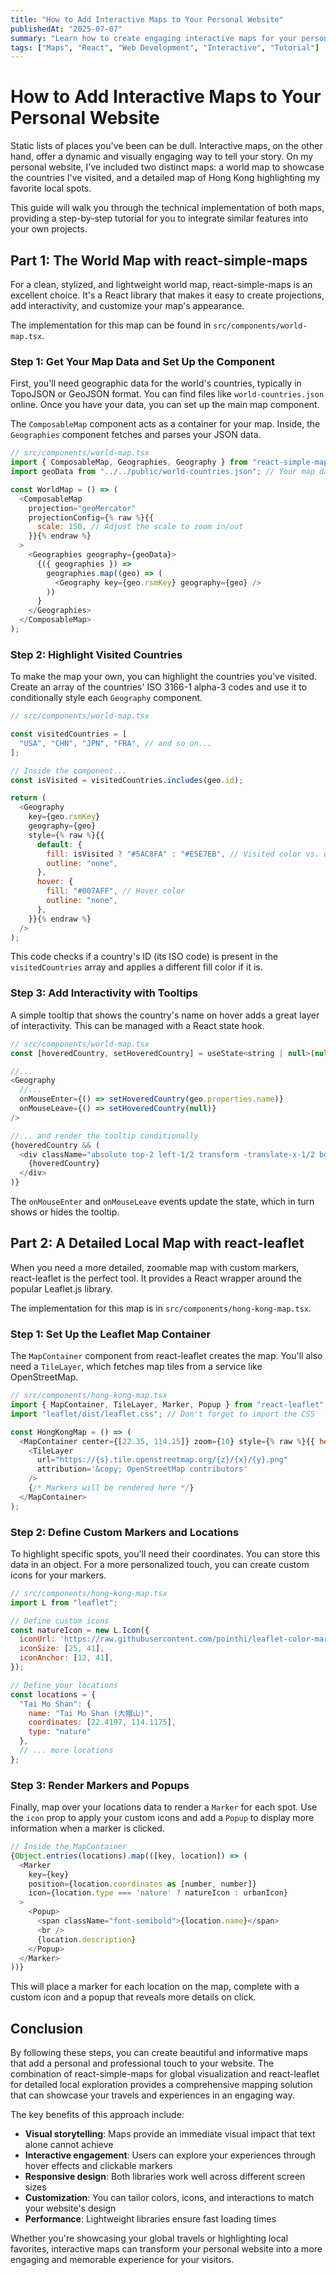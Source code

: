 ---
title: "How to Add Interactive Maps to Your Personal Website"
publishedAt: "2025-07-07"
summary: "Learn how to create engaging interactive maps for your personal website using react-simple-maps for world maps and react-leaflet for detailed local maps with custom markers."
tags: ["Maps", "React", "Web Development", "Interactive", "Tutorial"]
---

# How to Add Interactive Maps to Your Personal Website

Static lists of places you've been can be dull. Interactive maps, on the other hand, offer a dynamic and visually engaging way to tell your story. On my personal website, I've included two distinct maps: a world map to showcase the countries I've visited, and a detailed map of Hong Kong highlighting my favorite local spots.

This guide will walk you through the technical implementation of both maps, providing a step-by-step tutorial for you to integrate similar features into your own projects.

## Part 1: The World Map with react-simple-maps

For a clean, stylized, and lightweight world map, react-simple-maps is an excellent choice. It's a React library that makes it easy to create projections, add interactivity, and customize your map's appearance.

The implementation for this map can be found in `src/components/world-map.tsx`.

### Step 1: Get Your Map Data and Set Up the Component

First, you'll need geographic data for the world's countries, typically in TopoJSON or GeoJSON format. You can find files like `world-countries.json` online. Once you have your data, you can set up the main map component.

The `ComposableMap` component acts as a container for your map. Inside, the `Geographies` component fetches and parses your JSON data.

```javascript
// src/components/world-map.tsx
import { ComposableMap, Geographies, Geography } from "react-simple-maps";
import geoData from "../../public/world-countries.json"; // Your map data

const WorldMap = () => (
  <ComposableMap
    projection="geoMercator"
    projectionConfig={% raw %}{{
      scale: 150, // Adjust the scale to zoom in/out
    }}{% endraw %}
  >
    <Geographies geography={geoData}>
      {({ geographies }) =>
        geographies.map((geo) => (
          <Geography key={geo.rsmKey} geography={geo} />
        ))
      }
    </Geographies>
  </ComposableMap>
);
```

### Step 2: Highlight Visited Countries

To make the map your own, you can highlight the countries you've visited. Create an array of the countries' ISO 3166-1 alpha-3 codes and use it to conditionally style each `Geography` component.

```javascript
// src/components/world-map.tsx

const visitedCountries = [
  "USA", "CHN", "JPN", "FRA", // and so on...
];

// Inside the component...
const isVisited = visitedCountries.includes(geo.id);

return (
  <Geography
    key={geo.rsmKey}
    geography={geo}
    style={% raw %}{{
      default: {
        fill: isVisited ? "#5AC8FA" : "#E5E7EB", // Visited color vs. default
        outline: "none",
      },
      hover: {
        fill: "#007AFF", // Hover color
        outline: "none",
      },
    }}{% endraw %}
  />
);
```

This code checks if a country's ID (its ISO code) is present in the `visitedCountries` array and applies a different fill color if it is.

### Step 3: Add Interactivity with Tooltips

A simple tooltip that shows the country's name on hover adds a great layer of interactivity. This can be managed with a React state hook.

```javascript
// src/components/world-map.tsx
const [hoveredCountry, setHoveredCountry] = useState<string | null>(null);

//...
<Geography
  //...
  onMouseEnter={() => setHoveredCountry(geo.properties.name)}
  onMouseLeave={() => setHoveredCountry(null)}
/>

//... and render the tooltip conditionally
{hoveredCountry && (
  <div className="absolute top-2 left-1/2 transform -translate-x-1/2 bg-white p-2 rounded shadow">
    {hoveredCountry}
  </div>
)}
```

The `onMouseEnter` and `onMouseLeave` events update the state, which in turn shows or hides the tooltip.

## Part 2: A Detailed Local Map with react-leaflet

When you need a more detailed, zoomable map with custom markers, react-leaflet is the perfect tool. It provides a React wrapper around the popular Leaflet.js library.

The implementation for this map is in `src/components/hong-kong-map.tsx`.

### Step 1: Set Up the Leaflet Map Container

The `MapContainer` component from react-leaflet creates the map. You'll also need a `TileLayer`, which fetches map tiles from a service like OpenStreetMap.

```javascript
// src/components/hong-kong-map.tsx
import { MapContainer, TileLayer, Marker, Popup } from "react-leaflet";
import "leaflet/dist/leaflet.css"; // Don't forget to import the CSS

const HongKongMap = () => (
  <MapContainer center={[22.35, 114.15]} zoom={10} style={% raw %}{{ height: '400px', width: '100%' }}{% endraw %}>
    <TileLayer
      url="https://{s}.tile.openstreetmap.org/{z}/{x}/{y}.png"
      attribution='&copy; OpenStreetMap contributors'
    />
    {/* Markers will be rendered here */}
  </MapContainer>
);
```

### Step 2: Define Custom Markers and Locations

To highlight specific spots, you'll need their coordinates. You can store this data in an object. For a more personalized touch, you can create custom icons for your markers.

```javascript
// src/components/hong-kong-map.tsx
import L from "leaflet";

// Define custom icons
const natureIcon = new L.Icon({
  iconUrl: 'https://raw.githubusercontent.com/pointhi/leaflet-color-markers/master/img/marker-icon-2x-green.png',
  iconSize: [25, 41],
  iconAnchor: [12, 41],
});

// Define your locations
const locations = {
  "Tai Mo Shan": {
    name: "Tai Mo Shan (大帽山)",
    coordinates: [22.4197, 114.1175],
    type: "nature"
  },
  // ... more locations
};
```

### Step 3: Render Markers and Popups

Finally, map over your locations data to render a `Marker` for each spot. Use the `icon` prop to apply your custom icons and add a `Popup` to display more information when a marker is clicked.

```javascript
// Inside the MapContainer
{Object.entries(locations).map(([key, location]) => (
  <Marker
    key={key}
    position={location.coordinates as [number, number]}
    icon={location.type === 'nature' ? natureIcon : urbanIcon}
  >
    <Popup>
      <span className="font-semibold">{location.name}</span>
      <br />
      {location.description}
    </Popup>
  </Marker>
))}
```

This will place a marker for each location on the map, complete with a custom icon and a popup that reveals more details on click.

## Conclusion

By following these steps, you can create beautiful and informative maps that add a personal and professional touch to your website. The combination of react-simple-maps for global visualization and react-leaflet for detailed local exploration provides a comprehensive mapping solution that can showcase your travels and experiences in an engaging way.

The key benefits of this approach include:
- **Visual storytelling**: Maps provide an immediate visual impact that text alone cannot achieve
- **Interactive engagement**: Users can explore your experiences through hover effects and clickable markers
- **Responsive design**: Both libraries work well across different screen sizes
- **Customization**: You can tailor colors, icons, and interactions to match your website's design
- **Performance**: Lightweight libraries ensure fast loading times

Whether you're showcasing your global travels or highlighting local favorites, interactive maps can transform your personal website into a more engaging and memorable experience for your visitors. 